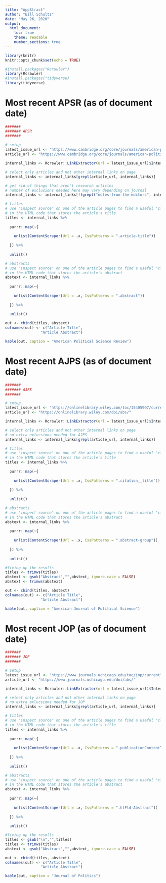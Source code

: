 ---
title: "AppStract"
author: "Bill Schultz"
date: "May 26, 2020"
output:
  html_document:
    toc: true
    theme: readable
    number_sections: true
---

```{r setup, include=FALSE}
library(knitr)
knitr::opts_chunk$set(echo = TRUE)
```

``` {r packages, include = FALSE }

#install.packages("Rcrawler")
library(Rcrawler)
#install.packages("tidyverse)
library(tidyverse)

```

# Most recent APSR (as of document date)

``` {r AppStract_APSR, include=FALSE}

#######
####### APSR 
#######
  
# setup
latest_issue_url <- "https://www.cambridge.org/core/journals/american-political-science-review/latest-issue"
article_url <- "https://www.cambridge.org/core/journals/american-political-science-review/article/"

internal_links <- Rcrawler::LinkExtractor(url = latest_issue_url)$InternalLinks

# select only articles and not other internal links on page
internal_links <- internal_links[grepl(article_url, internal_links)]

# get rid of things that aren't research articles
# number of exclusions needed here may vary depending on journal
internal_links <- internal_links[!(grepl("notes-from-the-editors", internal_links ))]

# titles
# use "inspect source" on one of the article pages to find a useful "class"
# in the HTML code that stores the article's title
titles <- internal_links %>%
  
  purrr::map(~{
    
    unlist(ContentScraper(Url = .x, CssPatterns = ".article-title"))
    
  }) %>% 
  
  unlist()

# abstracts
# use "inspect source" on one of the article pages to find a useful "class"
# in the HTML code that stores the article's abstract
abstext <- internal_links %>%
  
  purrr::map(~{
    
    unlist(ContentScraper(Url = .x, CssPatterns = ".abstract"))
    
  }) %>% 
  
  unlist()

out <- cbind(titles, abstext)
colnames(out) <- c("Article Title",
                "Article Abstract")

```

``` {r APSR_kable, results = 'asis', echo=FALSE}

kable(out, caption = "American Political Science Review")

```


# Most recent AJPS (as of document date)

``` {r AppStract_AJPS, include=FALSE}

#######
####### AJPS
#######

# setup
latest_issue_url <- "https://onlinelibrary.wiley.com/toc/15405907/current"
article_url <- "https://onlinelibrary.wiley.com/doi/abs/"

internal_links <- Rcrawler::LinkExtractor(url = latest_issue_url)$InternalLinks

# select only articles and not other internal links on page
# no extra exlucsions needed for AJPS
internal_links <- internal_links[grepl(article_url, internal_links)]

# titles
# use "inspect source" on one of the article pages to find a useful "class"
# in the HTML code that stores the article's title
titles <- internal_links %>%
  
  purrr::map(~{
    
    unlist(ContentScraper(Url = .x, CssPatterns = ".citation__title"))
    
  }) %>% 
  
  unlist()

# abstracts
# use "inspect source" on one of the article pages to find a useful "class"
# in the HTML code that stores the article's abstract
abstext <- internal_links %>%
  
  purrr::map(~{
    
    unlist(ContentScraper(Url = .x, CssPatterns = ".abstract-group"))
    
  }) %>% 
  
  unlist()

#fixing up the results
titles <- trimws(titles)
abstext <- gsub("Abstract","",abstext, ignore.case = FALSE)
abstext <- trimws(abstext)

out <- cbind(titles, abstext)
colnames(out) <- c("Article Title",
                "Article Abstract")

```

``` {r AJPS_kable, results = 'asis', echo=FALSE}

kable(out, caption = "American Journal of Political Science")

```

# Most recent JOP (as of document date)

``` {r AppStract_JOP, include=FALSE}

#######
####### JOP 
#######

# setup
latest_issue_url <- "https://www.journals.uchicago.edu/toc/jop/current"
article_url <- "https://www.journals.uchicago.edu/doi/abs/"

internal_links <- Rcrawler::LinkExtractor(url = latest_issue_url)$InternalLinks

# select only articles and not other internal links on page
# no extra exlucsions needed for JOP
internal_links <- internal_links[grepl(article_url, internal_links)]

# titles
# use "inspect source" on one of the article pages to find a useful "class"
# in the HTML code that stores the article's title
titles <- internal_links %>%
  
  purrr::map(~{
    
    unlist(ContentScraper(Url = .x, CssPatterns = ".publicationContentTitle"))
    
  }) %>% 
  
  unlist()

# abstracts
# use "inspect source" on one of the article pages to find a useful "class"
# in the HTML code that stores the article's abstract
abstext <- internal_links %>%
  
  purrr::map(~{
    
    unlist(ContentScraper(Url = .x, CssPatterns = ".hlFld-Abstract"))
    
  }) %>% 
  
  unlist()

#fixing up the results
titles <- gsub("\n","",titles)
titles <- trimws(titles)
abstext <- gsub("Abstract","",abstext, ignore.case = FALSE)

out <- cbind(titles, abstext)
colnames(out) <- c("Article Title",
                "Article Abstract")


```

``` {r JOP_kable, results = 'asis', echo = FALSE}

kable(out, caption = "Journal of Politics")

```

